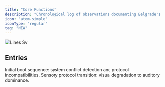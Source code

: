```yaml
---
title: "Core Functions"
description: "Chronological log of observations documenting Belgrade's essential operating protocols and fundamental system processes."
icon: "atom-simple"
iconType: "regular"
tag: "NEW"
---
```


![Lines Sv](/images/Lines.svg)

## Entries

<Columns cols={2}>
  <Card title="arrival-sequence" icon="atom-simple" iconType="regular" href="/cf-01/arrival-sequence-20250930" cta="View">
    Initial boot sequence: system conflict detection and protocol incompatibilities.
  </Card>
  <Card title="oslobodjena-dusk" icon="atom-simple" iconType="regular" href="/cf-01/oslobodjena-dusk-20251001" cta="View">
    Sensory protocol transition: visual degradation to auditory dominance.
  </Card>
</Columns>

## 